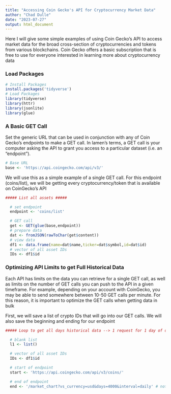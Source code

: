 ```yaml
---
title: "Accessing Coin Gecko's API for Cryptocurrency Market Data"
author: "Chad Dulle"
date: "2023-07-27"
output: html_document
---
```


Here I will give some simple examples of using Coin Gecko's API to access market data for the broad cross-section of cryptocurrencies and tokens from various blockchains. Coin Gecko offers a basic subscription that is free to use for everyone interested in learning more about cryptocurrency data

### Load Packages
```r
# Install Packages
install.packages('tidyverse')
# Load Packages
library(tidyverse)
library(httr)
library(jsonlite)
library(glue)
```

### A Basic GET Call
Set the generic URL that can be used in conjunction with any of Coin Gecko's endpoints to make a GET call. In lamen's terms, a GET call is your computer asking the API to grant you access to a particular dataset (i.e. an "endpoint").
```r
# Base URL
base <- 'https://api.coingecko.com/api/v3/'
```

We will use this as a simple example of a single GET call. For this endpoint (coins/list), we will be getting every cryptocurrency/token that is available on CoinGecko's API
```r
##### List all assets #####  

  # set endpoint
  endpoint <- 'coins/list'

  # GET call
  get <- GET(glue(base,endpoint))
  # prepare data
  dat <- fromJSON(rawToChar(get$content))
  # view data
  df1 <- data.frame(name=dat$name,ticker=dat$symbol,id=dat$id)
  # vector of all asset IDs
  IDs <- df1$id
```

### Optimizing API Limits to get Full Historical Data 

Each API has limits on the data you can retrieve for a single GET call, as well as limits on the number of GET calls you can push to the API in a given timeframe. For example, depending on your account with CoinGecko, you may be able to send somewhere between 10-50 GET calls per minute. For this reason, it is important to optimize the GET calls when getting data in bulk

First, we will save a list of crypto IDs that will go into our GET calls. We will also save the beginning and ending for our endpoint
```r
##### Loop to get all days historical data --> 1 request for 1 day of data #####

  # blank list
  l1 <- list()

  # vector of all asset IDs
  IDs <- df1$id

  # start of endpoint
  start <- 'https://api.coingecko.com/api/v3/coins/'

  # end of endpoint
  end <- '/market_chart?vs_currency=usd&days=4000&interval=daily' # notice 4,000 days which gives me more than 10 years

```
